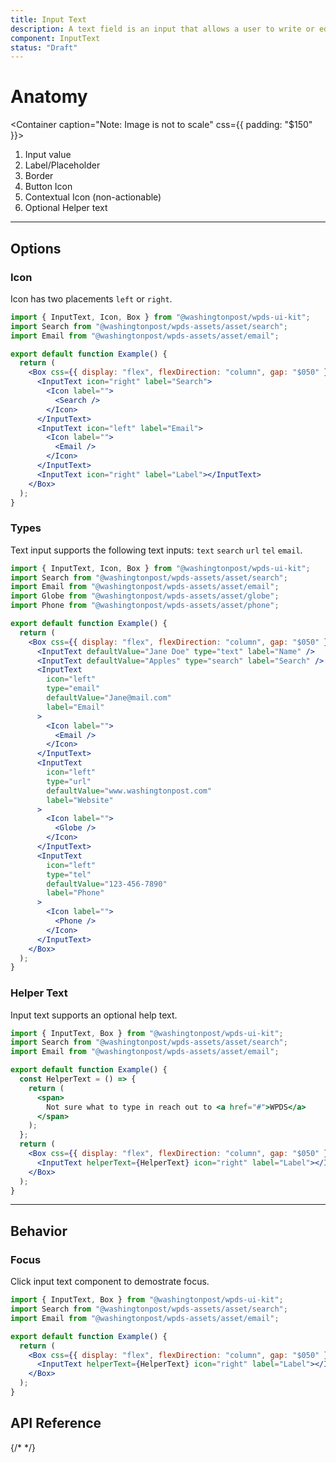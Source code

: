 ```yaml
---
title: Input Text
description: A text field is an input that allows a user to write or edit text.
component: InputText
status: "Draft"
---
```


# Anatomy

<Container caption="Note: Image is not  to scale" css={{ padding: "$150" }}>
  <InlineSVG
    path="/img/components/input-text/anatomy.svg"
    width={555}
    height={196}
  />
</Container>

1. Input value
2. Label/Placeholder
3. Border
4. Button Icon
5. Contextual Icon (non-actionable)
6. Optional Helper text

---

## Options

### Icon

Icon has two placements `left` or `right`.

```jsx withPreview
import { InputText, Icon, Box } from "@washingtonpost/wpds-ui-kit";
import Search from "@washingtonpost/wpds-assets/asset/search";
import Email from "@washingtonpost/wpds-assets/asset/email";

export default function Example() {
  return (
    <Box css={{ display: "flex", flexDirection: "column", gap: "$050" }}>
      <InputText icon="right" label="Search">
        <Icon label="">
          <Search />
        </Icon>
      </InputText>
      <InputText icon="left" label="Email">
        <Icon label="">
          <Email />
        </Icon>
      </InputText>
      <InputText icon="right" label="Label"></InputText>
    </Box>
  );
}
```

### Types

Text input supports the following text inputs: `text` `search` `url` `tel` `email`.

```jsx withPreview
import { InputText, Icon, Box } from "@washingtonpost/wpds-ui-kit";
import Search from "@washingtonpost/wpds-assets/asset/search";
import Email from "@washingtonpost/wpds-assets/asset/email";
import Globe from "@washingtonpost/wpds-assets/asset/globe";
import Phone from "@washingtonpost/wpds-assets/asset/phone";

export default function Example() {
  return (
    <Box css={{ display: "flex", flexDirection: "column", gap: "$050" }}>
      <InputText defaultValue="Jane Doe" type="text" label="Name" />
      <InputText defaultValue="Apples" type="search" label="Search" />
      <InputText
        icon="left"
        type="email"
        defaultValue="Jane@mail.com"
        label="Email"
      >
        <Icon label="">
          <Email />
        </Icon>
      </InputText>
      <InputText
        icon="left"
        type="url"
        defaultValue="www.washingtonpost.com"
        label="Website"
      >
        <Icon label="">
          <Globe />
        </Icon>
      </InputText>
      <InputText
        icon="left"
        type="tel"
        defaultValue="123-456-7890"
        label="Phone"
      >
        <Icon label="">
          <Phone />
        </Icon>
      </InputText>
    </Box>
  );
}
```

### Helper Text

Input text supports an optional help text.

```jsx withPreview
import { InputText, Box } from "@washingtonpost/wpds-ui-kit";
import Search from "@washingtonpost/wpds-assets/asset/search";
import Email from "@washingtonpost/wpds-assets/asset/email";

export default function Example() {
  const HelperText = () => {
    return (
      <span>
        Not sure what to type in reach out to <a href="#">WPDS</a>
      </span>
    );
  };
  return (
    <Box css={{ display: "flex", flexDirection: "column", gap: "$050" }}>
      <InputText helperText={HelperText} icon="right" label="Label"></InputText>
    </Box>
  );
}
```

---

## Behavior

### Focus

Click input text component to demostrate focus.

```jsx withPreview
import { InputText, Box } from "@washingtonpost/wpds-ui-kit";
import Search from "@washingtonpost/wpds-assets/asset/search";
import Email from "@washingtonpost/wpds-assets/asset/email";

export default function Example() {
  return (
    <Box css={{ display: "flex", flexDirection: "column", gap: "$050" }}>
      <InputText helperText={HelperText} icon="right" label="Label"></InputText>
    </Box>
  );
}
```

## API Reference

{/* <PropsTable props={propsTable} /> */}
